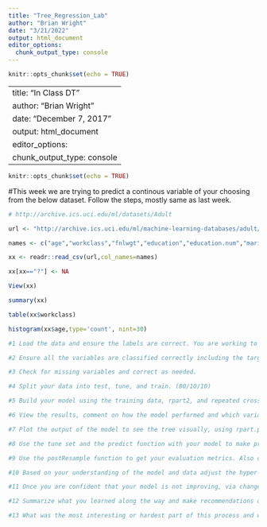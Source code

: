 ---
title: "Tree_Regression_Lab"
author: "Brian Wright"
date: "3/21/2022"
output: html_document
editor_options: 
  chunk_output_type: console
---

```{r setup, include=FALSE}
knitr::opts_chunk$set(echo = TRUE)
```

---
title: "In Class DT"
author: "Brian Wright"
date: "December 7, 2017"
output: html_document
editor_options: 
  chunk_output_type: console
---

```{r setup, include=FALSE}
knitr::opts_chunk$set(echo = TRUE)
```

#This week we are trying to predict a continous variable of your choosing from the below dataset. Follow the steps, mostly same as last week.  

```{r}
# http://archive.ics.uci.edu/ml/datasets/Adult

url <- "http://archive.ics.uci.edu/ml/machine-learning-databases/adult/adult.data"

names <- c("age","workclass","fnlwgt","education","education.num","marital.status","occupation","relationship","race","sex","capital.gain","capital.loss","hours.per.week","native.country", "salary")

xx <- readr::read_csv(url,col_names=names)

xx[xx=="?"] <- NA

View(xx)

summary(xx)

table(xx$workclass)

histogram(xx$age,type='count', nint=30)

```

```{r}
#1 Load the data and ensure the labels are correct. You are working to develop a model that can predict age.   
```

```{r}
#2 Ensure all the variables are classified correctly including the target variable and collapse factors if still needed. 
```

```{r}
#3 Check for missing variables and correct as needed.  
```

```{r}
#4 Split your data into test, tune, and train. (80/10/10)
```

```{r}
#5 Build your model using the training data, rpart2, and repeated cross validation as reviewed in class with the caret package.
```

```{r}
#6 View the results, comment on how the model performed and which variables appear to be contributing the most (variable importance)  
```

```{r}
#7 Plot the output of the model to see the tree visually, using rpart.plot, is there anything you notice that might be a concern?  
```

```{r}
#8 Use the tune set and the predict function with your model to make predicts for the target variable.
```

```{r}
#9 Use the postResample function to get your evaluation metrics. Also calculate NRMSE using the range (max-min) for the target variable. Explain what all these measures mean in terms of your models predictive power.  
```

```{r}
#10 Based on your understanding of the model and data adjust the hyper-parameter via the built in train control function in caret or build and try new features, does the model quality improve or not? If so how and why, if not, why not?

```

```{r}
#11 Once you are confident that your model is not improving, via changes implemented on the training set and evaluated on the the tune set, predict with the test set and report final evaluation of the model. Discuss the output in comparison with the previous evaluations.  
```

```{r}
#12 Summarize what you learned along the way and make recommendations on how this could be used moving forward, being careful not to over promise. 
```

```{r}
#13 What was the most interesting or hardest part of this process and what questions do you still have? 
```
